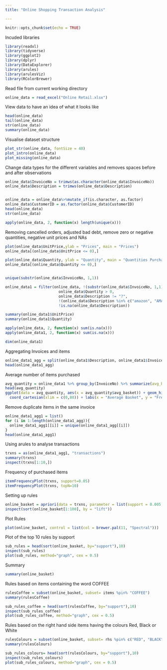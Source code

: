 ```yaml
---
title: "Online Shopping Transaction Analysis"

---
```


```r
knitr::opts_chunk$set(echo = TRUE)
```

Incuded libraries
```r
library(readxl)
library(tidyverse)
library(ggplot2)
library(dplyr)
library(DataExplorer)
library(arules)
library(arulesViz)
library(RColorBrewer)

```

Read file from current working directory
```r
online_data = read_excel("Online Retail.xlsx")

```

View data to have an idea of what it looks like
```r
head(online_data)
tail(online_data)
str(online_data)
summary(online_data)

```

Visualise dataset structure
```r
plot_str(online_data, fontSize = 40)
plot_intro(online_data)
plot_missing(online_data)

```

Change data types for the different variables and removes spaces before and after observations
```r

online_data$InvoiceNo = trimws(as.character(online_data$InvoiceNo))
online_data$Description = trimws(online_data$Description)


online_data = online_data%>%mutate_if(is.character, as.factor)
online_data$CustomerID = as.factor(online_data$CustomerID)
head(online_data)
str(online_data)

apply(online_data, 2, function(x) length(unique(x)))

```

Removing cancelled orders, adjusted bad debt, remove zero or negative quantities, negative unit prices and NAs
```r

plot(online_data$UnitPrice,ylab = "Prices", main = "Prices")
online_data[(online_data$UnitPrice <= 0),]

plot(online_data$Quantity, ylab = "Quantity", main = "Quantities Purchased")
online_data[(online_data$Quantity <= 0),]


unique(substr(online_data$InvoiceNo, 1,1))

online_data1 = filter(online_data, !(substr(online_data$InvoiceNo, 1,1) %in% c("A","C")),
                        online_data$Quantity > 0,
                        online_data$Description != "?",
                        !(online_data$Description %in% c("amazon", "AMAZON")),
                        !is.na(online_data$Description))

summary(online_data1$UnitPrice)
summary(online_data1$Quantity)

apply(online_data, 2, function(x) sum(is.na(x)))
apply(online_data1, 2, function(x) sum(is.na(x)))

dim(online_data1)
```

Aggregating Invoices and items
```r
online_data1_agg = split(online_data1$Description, online_data1$InvoiceNo)
head(online_data1_agg)

```

Average number of items purchased
```r
avg_quantity = online_data1 %>% group_by(InvoiceNo) %>% summarize(avg_basket = mean(Quantity))
head(avg_quantity)
ggplot(data = avg_quantity, aes(x = avg_quantity$avg_basket)) + geom_histogram(fill = "blue", bins = 50000) + geom_rug() + 
  coord_cartesian(xlim = c(0,80)) + labs(x = "Average Basket", y = "Frequency", title = "Average items purchased")

```

Remove duplicate items in the same invoice
```r
online_data1_agg1 = list()
for (i in 1:length(online_data1_agg)){
  online_data1_agg1[[i]] = unique(online_data1_agg[[i]])
}
head(online_data1_agg1)

```

Using arules to analyse transactions
```r
trxns = as(online_data1_agg1, "transactions")
summary(trxns)
inspect(trxns[1:10,])

```

Frequency of purchased items
```r
itemFrequencyPlot(trxns, support=0.05)
itemFrequencyPlot(trxns, topN=10)

```

Setting up rules
```r
online_basket = apriori(data = trxns, parameter = list(support = 0.005, conf = 0.75))
inspect(sort(online_basket[1:100], by = "lift"))

```

Plot Rules
```r
plot(online_basket, control = list(col = brewer.pal(11, "Spectral")))

```

Plot of the top 10 rules by support
```r
sub_rules = head(sort(online_basket, by="support"),10)
inspect(sub_rules)
plot(sub_rules, method="graph", cex = 0.5)

```

Summary
```r
summary(online_basket)
```

Rules based on items containing the word COFFEE
```r
rulesCoffee = subset(online_basket, subset= items %pin% "COFFEE")
summary(rulesCoffee)

sub_rules_coffee = head(sort(rulesCoffee, by="support"),10)
inspect(sub_rules_coffee)
plot(sub_rules_coffee, method="graph", cex = 0.5)
```

Rules based on the right hand side items having the colours Red, Black or White
```r
rulesColours = subset(online_basket, subset= rhs %pin% c("RED", "BLACK", "BLUE"))
summary(rulesColours)

sub_rules_colours= head(sort(rulesColours, by="support"),10)
inspect(sub_rules_colours)
plot(sub_rules_colours, method="graph", cex = 0.5)
```

